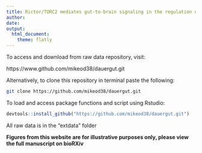 ```yaml
---
title: Rictor/TORC2 mediates gut-to-brain signaling in the regulation of phenotypic plasticity in _C. elegans_
author:
date:
output:
  html_document:
    theme: flatly
---
```


To access and download from raw data repository, visit:

https://www.github.com/mikeod38/dauergut.git

Alternatively, to clone this repository in terminal paste the following:

```bash
git clone https://github.com/mikeod38/dauergut.git
```

To load and access package functions and script using Rstudio:

```r
devtools::install_github("https://github.com/mikeod38/dauergut.git")
```

All raw data is in the "extdata" folder


**Figures from this website are for illustrative purposes only, please view the full manuscript on bioRXiv**